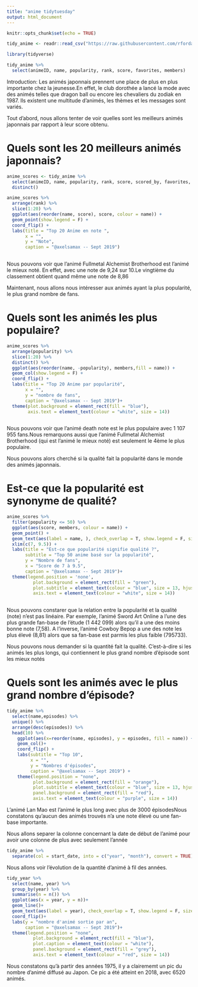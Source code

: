 ```yaml
---
title: "anime tidytuesday"
output: html_document
---
```


```r
knitr::opts_chunk$set(echo = TRUE)
```

```r
tidy_anime <- readr::read_csv("https://raw.githubusercontent.com/rfordatascience/tidytuesday/master/data/2019/2019-04-23/tidy_anime.csv")

library(tidyverse)
```

```r
tidy_anime %>%   
  select(animeID, name, popularity, rank, score, favorites, members)
```

Introduction:
Les animés japonnais prennent une place de plus en plus importante chez la jeunesse.En effet, le club dorothée a lancé la mode avec des animés telles que dragon ball ou encore les chevaliers du zodiak en 1987. Ils existent une multitude d'animés, les thèmes et les messages sont variés.



Tout d'abord, nous allons tenter de voir quelles sont les meilleurs animés japonnais par rapport à leur score obtenu.

# Quels sont les 20 meilleurs animés japonnais?

```r
anime_scores <- tidy_anime %>% 
  select(animeID, name, popularity, rank, score, scored_by, favorites, members) %>% 
  distinct()

anime_scores %>% 
  arrange(rank) %>% 
  slice(1:20) %>% 
  ggplot(aes(reorder(name, score), score, colour = name)) + 
  geom_point(show.legend = F) + 
  coord_flip() +
  labs(title = "Top 20 Anime en note ",
       x = "",
       y = "Note",
       caption = "@axelsamax -- Sept 2019")
       
```
Nous pouvons voir que l'animé Fullmetal Alchemist Brotherhood est l'animé le mieux noté. En effet, avec une note de 9,24 sur 10.Le vingtième du classement obtient quand même une note de 8,86



Maintenant, nous allons nous intéresser aux animés ayant la plus popularité, le plus grand nombre de fans.

# Quels sont les animés les plus populaire?
```r
anime_scores %>%
  arrange(popularity) %>%
  slice(1:20) %>%  
  distinct() %>% 
  ggplot(aes(reorder(name, -popularity), members,fill = name)) +
  geom_col(show.legend = F) +
  coord_flip() +
  labs(title = "Top 20 Anime par popularité", 
       x = "", 
       y = "nombre de fans",
       caption = "@axelsamax -- Sept 2019")+
  theme(plot.background = element_rect(fill = "blue"),
        axis.text = element_text(colour = "white", size = 14))
        
```
Nous pouvons voir que l'animé death note est le plus populaire avec 1 107 955 fans.Nous remarquons aussi que l'animé Fullmetal Alchemist Brotherhood (qui est l'animé le mieux noté) est seulement le 4ème le plus populaire. 

Nous pouvons alors cherché si la qualité fait la popularité dans le monde des animés japonnais.

# Est-ce que la popularité est synonyme de qualité?

```r
anime_scores %>% 
  filter(popularity <= 50) %>%
  ggplot(aes(score, members, colour = name)) + 
  geom_point() + 
  geom_text(aes(label = name, ), check_overlap = T, show.legend = F, size = 3, hjust = 1) + 
  xlim(c(7, 9.5)) +
  labs(title = "Est-ce que popularité signifie qualité ?", 
       subtitle = "Top 50 anime basé sur la popularité",
       y = "Nombre de fans",
       x = "Score de 7 à 9.5",
       caption = "@axelsamax -- Sept 2019")+
  theme(legend.position = 'none',
          plot.background = element_rect(fill = "green"),
          plot.subtitle = element_text(colour = "blue", size = 13, hjust = 0.5),
          axis.text = element_text(colour = "white", size = 14))
  
```

Nous pouvons constarer que la relation entre la popularité et la qualité (note) n'est pas linéaire. Par exemple, l'animé Sword Art Online a l'une des plus grande fan-base de l'étude (1 442 099) alors qu'il a une des moins bonne note (7,58). A l'inverse, l'animé Cowboy Bepop a une des note les plus élevé (8,81) alors que sa fan-base est parmis les plus faible (795733).


Nous pouvons nous demander si la quantité fait la qualité. C'est-à-dire si les animés les plus longs, qui contiennent le plus grand nombre d'épisode sont les mieux notés

# Quels sont les animés avec le plus grand nombre d'épisode?
```r
tidy_anime %>%
  select(name,episodes) %>%
  unique() %>%
  arrange(desc(episodes)) %>% 
  head(10) %>%
    ggplot(aes(x=reorder(name, episodes), y = episodes, fill = name)) +
    geom_col()+
    coord_flip() +
    labs(subtitle = "Top 10", 
         x = "", 
         y = "Nombres d'épisodes",
         caption = "@axelsamax -- Sept 2019") +
    theme(legend.position = "none",
          plot.background = element_rect(fill = "orange"),
          plot.subtitle = element_text(colour = "blue", size = 13, hjust = 0.5),
          panel.background = element_rect(fill = "red"),
          axis.text = element_text(colour = "purple", size = 14))
```
L'animé Lan Mao est l'animé le plus long avec plus de 3000 épisodesNous constatons qu'aucun des animés trouvés n'a une note élevé ou une fan-base importante.


Nous allons separer la colonne concernant la date de début de l'animé pour avoir une colonne de plus avec seulement l'année
```r
tidy_anime %>% 
  separate(col = start_date, into = c("year", "month"), convert = TRUE) -> tidy_year
```

Nous allons voir l'évolution de la quantité d'animé à fil des années.
```r
tidy_year %>% 
  select(name, year) %>% 
  group_by(year) %>% 
  summarise(n = n()) %>% 
  ggplot(aes(x = year, y = n))+
  geom_line()+
  geom_text(aes(label = year), check_overlap = T, show.legend = F, size = 3, hjust = 1)+
  coord_flip()+
  labs(y = "nombre d'animé sortie par an",
       caption = "@axelsamax -- Sept 2019")+
  theme(legend.position = "none",
          plot.background = element_rect(fill = "blue"),
          plot.caption = element_text(colour = "white"),
          panel.background = element_rect(fill = "grey"),
          axis.text = element_text(colour = "red", size = 14))
```
Nous constatons qu'à partir des années 1975, il y a clairememt un pic du nombre d'animé diffusé au Japon. Ce pic a été atteint en 2018, avec 6520 animés.


